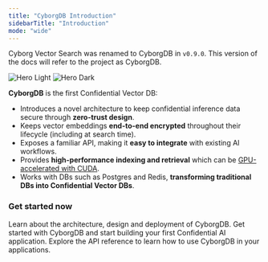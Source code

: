 ```yaml
---
title: "CyborgDB Introduction"
sidebarTitle: "Introduction"
mode: "wide"
---
```


<Note>Cyborg Vector Search was renamed to CyborgDB in `v0.9.0`. This version of the docs will refer to the project as CyborgDB.</Note>

<img
  className="block dark:hidden"
  src="/images/new-hero-light.png"
  alt="Hero Light"
/>
<img
  className="hidden dark:block"
  src="/images/new-hero-dark.png"
  alt="Hero Dark"
/>

**CyborgDB** is the first Confidential Vector DB:

- Introduces a novel architecture to keep confidential inference data secure through **zero-trust design**.
- Keeps vector embeddings **end-to-end encrypted** throughout their lifecycle (including at search time).
- Exposes a familiar API, making it **easy to integrate** with existing AI workflows.
- Provides **high-performance indexing and retrieval** which can be [GPU-accelerated with CUDA](https://developer.nvidia.com/blog/bringing-confidentiality-to-vector-search-with-cyborg-and-nvidia-cuvs/).
- Works with DBs such as Postgres and Redis, **transforming traditional DBs into Confidential Vector DBs**.

### Get started now

<CardGroup cols={3}>
    <Card title="Learn About CyborgDB" href="./about" icon="book-open-cover">
        Learn about the architecture, design and deployment of CyborgDB.
    </Card>
    <Card title="Quickstart" href="./quickstart" icon="rocket-launch">
        Get started with CyborgDB and start building your first Confidential AI application.
    </Card>
    <Card title="API Docs" href="../../api-reference" icon="code">
        Explore the API reference to learn how to use CyborgDB in your applications.
    </Card>
</CardGroup>
